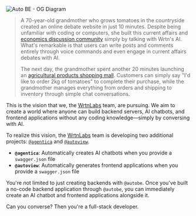 ![Auto BE - OG Diagram](https://github.com/user-attachments/assets/d7bd7403-dedb-4194-9a21-4c2fb3af18e8)

> A 70-year-old grandmother who grows tomatoes in the countryside created an online debate website in just 10 minutes. Despite being unfamiliar with coding or computers, she built this current affairs and [economics discussion community](https://stackblitz.com/github/wrtnlabs/autobe-example-bbs) simply by talking with Wrtn's AI. What's remarkable is that users can write posts and comments entirely through voice commands and even engage in current affairs debates with AI.
>
> The next day, the grandmother spent another 20 minutes launching an [agricultural products shopping mall](https://stackblitz.com/github/wrtnlabs/autobe-example-shopping). Customers can simply say "I'd like to order 2kg of tomatoes" to complete their purchase, while the grandmother manages everything from orders and shipping to inventory through simple chat conversations.

This is the vision that we, the [WrtnLabs](https://github.com/wrtnlabs) team, are pursuing. We aim to create a world where anyone can build backend servers, AI chatbots, and frontend applications without any coding knowledge—simply by conversing with AI.

To realize this vision, the [WrtnLabs](https://github.com/wrtnlabs) team is developing two additional projects: [`@agentica`](https://github.com/wrtnlabs/agentica) and [`@autoview`](https://github.com/wrtnlabs/autoview).

- **`@agentica`**: Automatically creates AI chatbots when you provide a `swagger.json` file
- **`@autoview`**: Automatically generates frontend applications when you provide a `swagger.json` file

You're not limited to just creating backends with `@autobe`. Once you've built a no-code backend application through `@autobe`, you can immediately create an AI chatbot and frontend applications alongside it.

Can you converse? Then you're a full-stack developer.